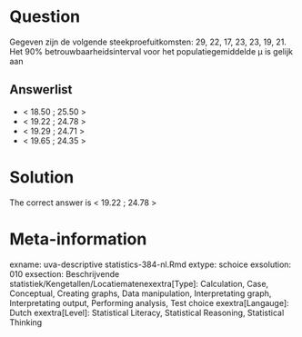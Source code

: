 Question
========

Gegeven zijn de volgende steekproefuitkomsten: 29, 22, 17, 23, 23, 19, 21. Het 90% betrouwbaarheidsinterval voor het populatiegemiddelde µ is gelijk aan 

Answerlist
----------
* &lt; 18.50 ; 25.50 &gt;
* &lt; 19.22 ; 24.78 &gt;
* &lt; 19.29 ; 24.71 &gt;
* &lt; 19.65 ; 24.35 &gt;

Solution
========

The correct answer is  &lt; 19.22 ; 24.78 &gt; 

Meta-information
================
exname: uva-descriptive statistics-384-nl.Rmd 
extype: schoice 
exsolution: 010 
exsection: Beschrijvende statistiek/Kengetallen/Locatiematenexextra[Type]: Calculation, Case, Conceptual, Creating graphs, Data manipulation, Interpretating graph, Interpretating output, Performing analysis, Test choice 
exextra[Langauge]: Dutch 
exextra[Level]: Statistical Literacy, Statistical Reasoning, Statistical Thinking 
